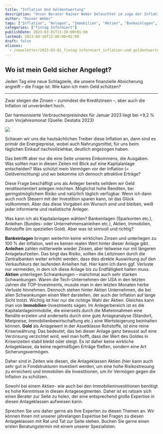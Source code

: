 ```yaml
---
title: "Inflation Und Geldentwertung"
description: "Unser Berater Rainer Weber beleuchtet im zuge der Inflation welche Anlagearten welche Risiken und Sicherheiten bieten"
author: "Rainer Weber"
tags: ["Inflation", "Anlegen", "Immobilien", "Aktien", "Bankeinlagen", "Gold", "Kapitalanlage"]
categories: ["fintag Informiert"]
publishDate: 2023-03-01T15:30:00+01:00
lastmod: 2023-08-16T12:00:00+02:00
draft: false
aliases:
  - /newsletter/2023-03-01_fintag-informiert_inflation-und-geldentwertung/
---
```


## Wo ist mein Geld sicher Angelegt?

Jeden Tag eine neue Schlagzeile, die unsere finanzielle Absicherung angreift –
die Frage ist: Wie kann ich mein Geld schützen?

----

Zwar steigen die Zinsen – zumindest die Kreditzinsen –, aber auch die Inflation ist unverändert hoch.

Der harmonisierte Verbraucherpreisindex für Januar 2023 liegt bei +9,2 % zum Vorjahresmonat
(Quelle: Destatis 2023)

![](Img1_600.webp)

Schauen wir uns die hautsächlichen Treiber diese Inflation an, dann sind es primär die Energiepreise,
wobei auch Nahrungsmittel, für uns beim täglichen Einkauf nachvollziehbar, deutlich angezogen haben.

Das betrifft aber nur die eine Seite unseres Einkommens, die Ausgaben. Was sollten man in diesen
Zeiten mit Blick auf eine Kapitalanlage entscheiden? Was schützt mein Vermögen vor der Inflation
(= Geldvernichtung) und wo bekomme ich dennoch attraktive Erträge?

Diese Frage beschäftigt uns als Anleger bereits seitdem wir Geld renditeorientiert anlegen möchten.
Möglichst hohe Renditen, bei geringstmöglichem Risiko und natürlich täglich verfügbar. Wenn ich dann
auch noch Steuern mit der Investition sparen kann, ist das Glück vollkommen. Aber das diese Vorgaben
ein Wunsch sind und bleiben, weiß jeder informierte und realistische Anleger.

Was kann ich als Kapitalanlagen wählen?
Bankeinlagen (Sparkonten etc.), Anleihen (Bundes- oder Unternehmensanleihen etc.), Aktien, Immobilien,
Rohstoffe (im speziellen Gold). Aber was ist sinnvoll und richtig?

**Bankeinlagen** bringen weiterhin keine wirklichen Zinsen und unterliegen zu 100 % der Inflation,
weil es keinen realen Wert hinter dieser Anlage gibt.
**Anleihen** zahlen mittlerweile wieder Zinsen, aber teilweise nur mit längeren Anlagelaufzeiten.
Das birgt das Risiko, sollten die Leitzinsen durch die Zentralbanken weiter erhöht werden, dass
dies direkte Auswirkung auf den Verkaufskurs der laufenden Anleihen hat. Hier kann ich dann ggf.
Verluste nur vermeiden, in dem ich diese Anlage bis zu Endfälligkeit halten muss.
**Aktien** unterliegen Schwankungen – manchmal auch sehr starken Schwankungen. Waren die Tech-Unternehmen
der USA in den letzten Jahren die TOP-Investments, musste man in den letzten Monaten herbe Verluste
hinnehmen. Dennoch stehen hinter Aktien Unternehmen, die bei allen Schwankungen einen Wert darstellen,
der auch der Inflation auf lange Sicht trotzt. Wichtig ist hier nur die richtige Wahl der Aktien.
Gleiches kann man von **Immobilien**-Investments sagen. Im Anlegerbereich ist es die Kapitalanlageimmobilie,
die einerseits durch die Mieteinnahmen eine Rendite erzielen und anderseits durch eine gute Anlageanalyse
(Standort, Mietpreise, Immobilienbewirtschaftung etc.) eine Wertsteigerung beinhalten können.
**Gold** als Anlagewert in der Assetklasse Rohstoffe, ist eine reine Krisenwährung. Das bedeutet, das bei
dieser Anlage ganz bewusst auf eine Verzinsung verzichtet wird, weil man hofft, dass der Wert des Goldes
in Krisenzeiten stabil bleibt oder steigt. Es ist daher keine wirkliche Anlageklasse, da keine regelmäßigen
Erträge fließen, sondern eine Art Sicherungsvermögen.

Daher sind in Zeiten wie diesen, die Anlageklassen Aktien (hier kann auch sehr gut in Fondstrukturen
investiert werden, um eine hohe Risikostreuung zu erreichen) und Immobilien die Investitionen, um ihr
Vermögen gegen die Inflation zu schützen.

Sowohl bei einem Aktien- wie auch bei den Immobilieninvestitionen benötigt es hohe Kenntnisse in diesen
Anlagesegmenten. Daher ist es ratsam sich einen Berater zur Seite zu holen, der eine entsprechend große
Expertise in diesen Anlageklassen aufweisen kann.

Sprechen Sie uns daher gerne als Ihre Experten zu diesen Themen an. Wir können Ihnen mit unserer
jahrelangen Expertise bei Fragen zu diesen Anlageklassen mit Rat und Tat zur Seite stehen. Buchen Sie
gerne einen ersten Beratungstermin mit einem unserer Spezialisten.

<ContactBox subject='fintag Newsletter "Inflation und Geldentwertung"' />
